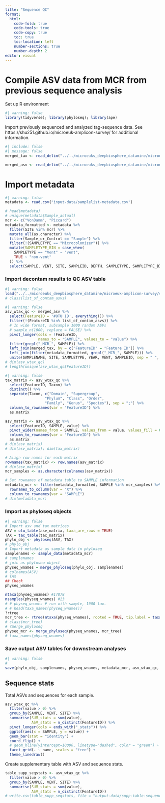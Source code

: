 ```yaml
---
title: "Sequence QC"
format:
  html:
    code-fold: true
    code-tools: true
    code-copy: true
    toc: true
    toc-location: left
    number-sections: true
    number-depth: 2
editor: visual
---
```


# Compile ASV data from MCR from previous sequence analysis

Set up R environment

```r
#| warning: false
library(tidyverse); library(phyloseq); library(ape)
```

Import previously sequenced and analyzed tag-sequence data. See https://shu251.github.io/microeuk-amplicon-survey/ for additional information.

```r
#| include: false
#| message: false
merged_tax <- read_delim("../../microeuks_deepbiosphere_datamine/microeuk-amplicon-survey/data-input/taxonomy.tsv", delim = "\t")

merged_asv <- read_delim("../../microeuks_deepbiosphere_datamine/microeuk-amplicon-survey/data-input/microeuk-merged-asv-table.tsv", delim = "\t", skip = 1)
```

# Import metadata

```r
#| warning: false
metadata <- read.csv("input-data/samplelist-metadata.csv")

# head(metadata)
# unique(metadata$Sample_actual)
mcr <- c("VonDamm", "Piccard")
metadata_formatted <- metadata %>%
  filter(SITE %in% mcr) %>%
  mutate_all(as.character) %>%
  filter(Sample_or_Control == "Sample") %>%
  filter(!(SAMPLETYPE == "Microcolonizer")) %>%
  mutate(SAMPLETYPE_BIN = case_when(
    SAMPLETYPE == "Vent" ~ "vent",
    TRUE ~ "non-vent"
  )) %>% 
  select(SAMPLE, VENT, SITE, SAMPLEID, DEPTH, SAMPLETYPE, SAMPLETYPE_BIN, YEAR, TEMP = starts_with("TEMP"), pH, PercSeawater = starts_with("Perc"), Mg = starts_with("Mg"), H2 = starts_with("H2."), H2S = starts_with("H2S"), CH4 = starts_with("CH4"), ProkConc, Sample_or_Control)
```

### Import decontam results to QC ASV table

```r
#| warning: false
load("../../microeuks_deepbiosphere_datamine/microeuk-amplicon-survey/seq-analysis/contam-asvs.RData", verbose= TRUE)
# class(list_of_contam_asvs)
```

```r
#| warning: false
asv_wtax_qc <- merged_asv %>%
  select(FeatureID = '#OTU ID', everything()) %>%
  filter(!(FeatureID %in% list_of_contam_asvs)) %>%
  # In wide format, subsample 1000 random ASVs
  # sample_n(1000, replace = FALSE) %>%
  pivot_longer(cols = !FeatureID,
               names_to = "SAMPLE", values_to = "value") %>%
  filter(grepl("_MCR_", SAMPLE)) %>%
  left_join(merged_tax, by = c("FeatureID" = "Feature ID")) %>%
  left_join(filter(metadata_formatted, grepl("_MCR_", SAMPLE))) %>%
  unite(SAMPLENAME, SITE, SAMPLETYPE, YEAR, VENT, SAMPLEID, sep = " ", remove = FALSE)
# dim(asv_wtax_qc)
# length(unique(asv_wtax_qc$FeatureID))
```

```r
#| warning: false
tax_matrix <- asv_wtax_qc %>%
  select(FeatureID, Taxon) %>%
  distinct() %>%
  separate(Taxon, c("Domain", "Supergroup",
                  "Phylum", "Class", "Order",
                  "Family", "Genus", "Species"), sep = ";") %>%
  column_to_rownames(var = "FeatureID") %>%
  as.matrix

asv_matrix <- asv_wtax_qc %>%
  select(FeatureID, SAMPLE, value) %>%
  pivot_wider(names_from = SAMPLE, values_from = value, values_fill = 0) %>%
  column_to_rownames(var = "FeatureID") %>%
  as.matrix
# dim(asv_matrix)
# dim(asv_matrix); dim(tax_matrix)

# Align row names for each matrix
rownames(tax_matrix) <- row.names(asv_matrix)
# dim(asv_matrix)
mcr_samples <- as.character(colnames(asv_matrix))

# Set rownames of metadata table to SAMPLE information
metadata_mcr <- filter(metadata_formatted, SAMPLE %in% mcr_samples) %>%
  rownames_to_column(var = "X") %>%
  column_to_rownames(var = "SAMPLE")
# dim(metadata_mcr)
```

### Import as phyloseq objects

```r
#| warning: false
# Import asv and tax matrices
ASV = otu_table(asv_matrix, taxa_are_rows = TRUE)
TAX = tax_table(tax_matrix)
phylo_obj <- phyloseq(ASV, TAX)
# phylo_obj
# Import metadata as sample data in phyloseq
samplenames <- sample_data(metadata_mcr)
# samplenames
# join as phyloseq object
physeq_wnames = merge_phyloseq(phylo_obj, samplenames)
# colnames(ASV)
# TAX
## Check
physeq_wnames

ntaxa(physeq_wnames) #17878
nsamples(physeq_wnames) #23
# # physeq_wnames # run with sample, 1000 tax.
# # head(taxa_names(physeq_wnames))
?rtree
mcr_tree <- rtree(ntaxa(physeq_wnames), rooted = TRUE, tip.label = taxa_names(physeq_wnames))
# class(mcr_tree)
# ?merge_phyloseq
physeq_mcr <- merge_phyloseq(physeq_wnames, mcr_tree)
# taxa_names(physeq_wnames)
```

### Save output ASV tables for downstream analyses

```r
#| warning: false
# 
save(phylo_obj, samplenames, physeq_wnames, metadata_mcr, asv_wtax_qc, TAX, tax_matrix, physeq_mcr, file = "input-data/MCR-amplicon-data.RData")
```

## Sequence stats

Total ASVs and sequences for each sample.

```r
asv_wtax_qc %>% 
  filter(value > 0) %>% 
  group_by(SAMPLE, VENT, SITE) %>% 
  summarise(SUM_stats = sum(value),
            ASV_stats = n_distinct(FeatureID)) %>% 
  pivot_longer(cols = ends_with("_stats")) %>% 
  ggplot(aes(x = SAMPLE, y = value)) +
  geom_bar(stat = "identity") +
  coord_flip() + 
  # geom_hline(yintercept=10000, linetype="dashed", color = "green") +
  facet_grid(. ~ name, scales = "free") +
  theme_linedraw()
```

Create supplementary table with ASV and sequence stats.

```r
table_supp_seqstats <- asv_wtax_qc %>% 
  filter(value > 0) %>% 
  group_by(SAMPLE, VENT, SITE) %>% 
  summarise(SUM_stats = sum(value),
            ASV_stats = n_distinct(FeatureID))
# write.csv(table_supp_seqstats, file = "output-data/supp-table-sequencestats.csv")
```

